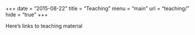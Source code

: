 +++
date  = "2015-08-22"
title = "Teaching"
menu  = "main"
url = "teaching/"
hide = "true"
+++

Here's links to teaching material